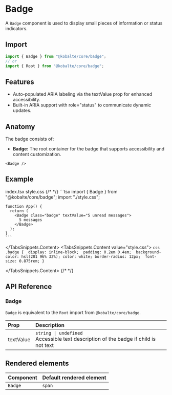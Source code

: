 
# Badge

A `Badge` component is used to display small pieces of information or status indicators.

## Import

```ts
import { Badge } from "@kobalte/core/badge";
// or
import { Root } from "@kobalte/core/badge";
```

## Features

- Auto-populated ARIA labeling via the textValue prop for enhanced accessibility.
- Built-in ARIA support with role="status" to communicate dynamic updates.

## Anatomy

The badge consists of:

- **Badge:** The root container for the badge that supports accessibility and content customization.

```tsx
<Badge />
```

## Example

<Preview>
	<BasicExample />
</Preview>

<TabsSnippets>
  <TabsSnippets.List>
    <TabsSnippets.Trigger value="index.tsx">index.tsx</TabsSnippets.Trigger>
    <TabsSnippets.Trigger value="style.css">style.css</TabsSnippets.Trigger>
  </TabsSnippets.List>
  {/* <!-- prettier-ignore-start -->*/}
  <TabsSnippets.Content value="index.tsx">
    ```tsx
    import { Badge } from "@kobalte/core/badge";
    import "./style.css";

    function App() {
      return (
        <Badge class="badge" textValue="5 unread messages">
          5 messages
        </Badge>
      );
    }
    ```

  </TabsSnippets.Content>
  <TabsSnippets.Content value="style.css">
    ```css
    .badge { 
      display: inline-block; 
      padding: 0.2em 0.4em; 
      background-color: hsl(201 96% 32%);
      color: white; border-radius: 12px; 
      font-size: 0.875rem;
    }
    ```

  </TabsSnippets.Content>
  {/* <!-- prettier-ignore-end -->*/}
</TabsSnippets>

## API Reference

### Badge

`Badge` is equivalent to the `Root` import from `@kobalte/core/badge`.

| Prop      | Description                                                                                                                                                                          |
| :-------- | :---------------------------------------------------------------------------------------- |
| textValue | `string \| undefined` <br/> Accessible text description of the badge if child is not text |

## Rendered elements

| Component | Default rendered element |
| :-------- | :----------------------- |
| `Badge`   | `span`                   |
